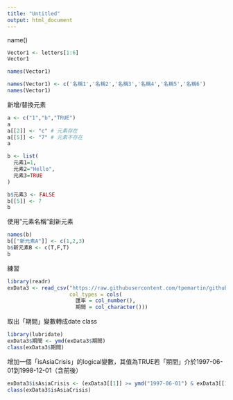 ```yaml
---
title: "Untitled"
output: html_document
---
```


name()
```r
Vector1 <- letters[1:6]
Vector1

names(Vector1)
```
```r
names(Vector1) <- c('名稱1','名稱2','名稱3','名稱4','名稱5','名稱6')
names(Vector1)
```

新增/替換元素
```r
a <- c("1","b","TRUE")
a
a[[2]] <- "c" # 元素存在
a[[5]] <- "7" # 元素不存在
a
```
```r
b <- list(
  元素1=1,
  元素2="Hello",
  元素3=TRUE
)

b$元素3 <- FALSE
b[[5]] <- 7
b
```

使用"元素名稱"創新元素
```r
names(b)
b[["新元素A"]] <- c(1,2,3)
b$新元素B <- c(T,F,T)
b
```
練習
```r
library(readr)
exData3 <- read_csv("https://raw.githubusercontent.com/tpemartin/github-data/master/exData3.csv",
                    col_types = cols(
                      匯率 = col_number(),
                      期間 = col_character()))
```
取出「期間」變數轉成date class
```r
library(lubridate)
exData3$期間 <- ymd(exData3$期間)
class(exData3$期間)
```
增加一個「isAsiaCrisis」的logical變數，其值為TRUE若「期間」介於1997-06-01到1998-12-01（含前後）
```r
exData3$isAsiaCrisis <- (exData3[[1]] >= ymd("1997-06-01") & exData3[[1]] <= ymd("1998-12-01"))
class(exData3$isAsiaCrisis)
```

```r

```

